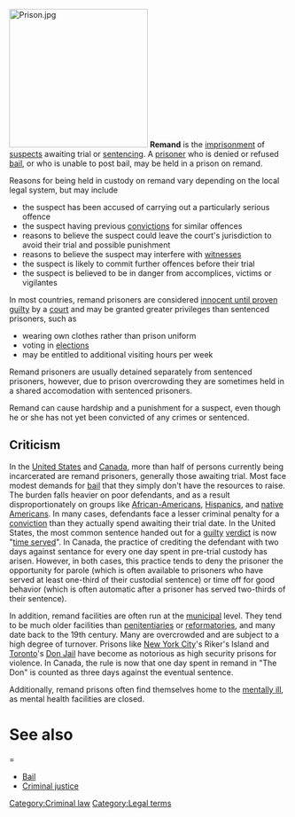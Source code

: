 [[Image:Prison.jpg|right|thumb|250px]]
'''Remand''' is the [[imprisonment]] of [[suspect]]s awaiting trial or [[Sentence (law)|sentencing]]. A [[prisoner]] who is denied or refused [[bail]], or who is unable to post bail, may be held in a prison on remand.

Reasons for being held in custody on remand vary depending on the local legal system, but may include

*the suspect has been accused of carrying out a particularly serious offence
*the suspect having previous [[conviction|convictions]] for similar offences
*reasons to believe the suspect could leave the court's jurisdiction to avoid their trial and possible punishment
*reasons to believe the suspect may interfere with [[witness]]es
*the suspect is likely to commit further offences before their trial
*the suspect is believed to be in danger from accomplices, victims or vigilantes
	
In most countries, remand prisoners are considered [[innocent until proven guilty]] by a [[court]] and may be granted greater privileges than sentenced prisoners, such as 

*wearing own clothes rather than prison uniform
*voting in [[election]]s
*may be entitled to additional visiting hours per week

Remand prisoners are usually detained separately from sentenced prisoners, however, due to prison overcrowding they are sometimes held in a shared accomodation with sentenced prisoners.

Remand can cause hardship and a punishment for a suspect, even though he or she has not yet been convicted of any crimes or sentenced.

==Criticism==

In the [[United States]] and [[Canada]], more than half of persons currently being incarcerated are remand prisoners, generally those awaiting trial.  Most face modest demands for [[bail]] that they simply don't have the resources to raise.  The burden falls heavier on poor defendants, and as a result disproportionately on groups like [[African-Americans]], [[Hispanics]], and [[native Americans]].  In many cases, defendants face a lesser criminal penalty for a [[conviction]] than they actually spend awaiting their trial date.  In the United States, the most common sentence handed out for a [[guilty]] [[verdict]] is now "[[time served]]".  In Canada, the practice of crediting the defendant with two days against sentance for every one day spent in pre-trial custody has arisen.  However, in both cases, this practice tends to deny the prisoner the opportunity for parole (which is often available to prisoners who have served at least one-third of their custodial sentence) or time off for good behavior (which is often automatic after a prisoner has served two-thirds of their sentence).

In addition, remand facilities are often run at the [[municipal]] level.  They tend to be much older facilities than [[penitentiaries]] or [[reformatories]], and many date back to the 19th century.  Many are overcrowded and are subject to a high degree of turnover.  Prisons like [[New York City]]'s Riker's Island and [[Toronto]]'s [[Don Jail]] have become as notorious as high security prisons for violence.  In Canada, the rule is now that one day spent in remand in "The Don" is counted as three days against the eventual sentence.

Additionally, remand prisons often find themselves home to the [[mentally ill]], as mental health facilities are closed.  

=See also==
*[[Bail]]
*[[Criminal justice]]

[[Category:Criminal law]]
[[Category:Legal terms]]